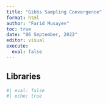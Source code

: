 ```yaml
---
title: "Gibbs Sampling Convergence"
format: html
author: "Farid Musayev"
toc: true
date: "06 September, 2022"
editor: visual
execute:
  eval: false
---
```


## Libraries

```r
#| eval: false
#| echo: true

```
